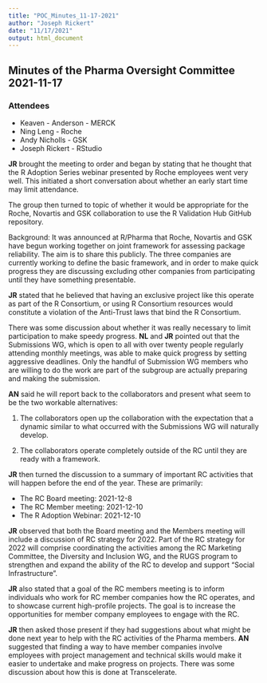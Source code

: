 ```yaml
---
title: "POC_Minutes_11-17-2021"
author: "Joseph Rickert"
date: "11/17/2021"
output: html_document
---
```


## Minutes of the Pharma Oversight Committee 2021-11-17

### Attendees
* Keaven - Anderson - MERCK
* Ning Leng - Roche
* Andy Nicholls - GSK
* Joseph Rickert - RStudio

**JR** brought the meeting to order and began by stating that he thought that the R Adoption Series webinar presented by Roche employees went very well. This initiated a short conversation about whether an early start time may limit attendance.

The group then turned to topic of whether it would be appropriate for the Roche, Novartis and GSK collaboration to use the R Validation Hub GitHub repository.

Background: It was announced at R/Pharma that Roche, Novartis and GSK have begun working together on joint framework for assessing package reliability. The aim is to share this publicly. The three companies are currently working to define the basic framework, and in order to make quick progress they are discussing excluding other companies from participating until they have something presentable.

**JR** stated that he believed that having an exclusive project like this operate as part of the R Consortium, or using R Consortium resources would constitute a violation of the Anti-Trust laws that bind the R Consortium.

There was some discussion about whether it was really necessary to limit participation to make speedy progress. **NL** and **JR** pointed out that the Submissions WG, which is open to all with over twenty people regularly attending monthly meetings, was able to make quick progress by setting aggressive deadlines. Only the handful of Submission WG members who are willing to do the work are part of the subgroup are actually preparing and making the submission. 

**AN** said he will report back to the collaborators and present what seem to be the two workable alternatives:

1. The collaborators open up the collaboration with the expectation that a dynamic similar to what occurred with the Submissions WG will naturally develop. 

2. The collaborators operate completely outside of the RC until they are ready with a framework.

**JR** then turned the discussion to a summary of important RC activities that will happen before the end of the year. These are primarily:

* The RC Board meeting: 2021-12-8
* The RC Member meeting: 2021-12-10
* The R Adoption Webinar: 2021-12-10

**JR** observed that both the Board meeting and the Members meeting will include a discussion of RC strategy for 2022. Part of the RC strategy for 2022 will comprise coordinating the activities among the RC Marketing Committee, the Diversity and Inclusion WG, and the RUGS program to strengthen and expand the ability of the RC to develop and support "Social Infrastructure".

**JR** also stated that a goal of the RC members meeting is to inform individuals who work for RC member companies how the RC operates, and to showcase current high-profile projects. The goal is to increase the opportunities for member company employees to engage with the RC. 

**JR** then asked those present if they had suggestions about what might be done next year to help with the RC activities of the Pharma members. **AN** suggested that finding a way to have member companies involve employees with project management and technical skills would make it easier to undertake and make progress on projects. There was some discussion about how this is done at Transcelerate. 



